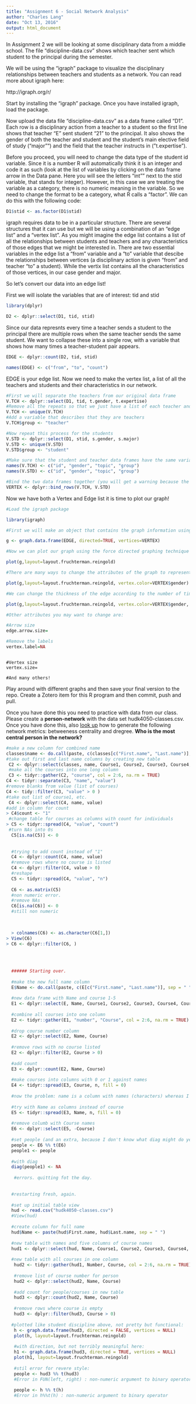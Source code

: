```yaml
---
title: "Assignment 6 - Social Network Analysis"
author: "Charles Lang"
date: "Oct 13, 2016"
output: html_document
---
```


In Assignment 2 we will be looking at some disciplinary data from a middle school. The file "discipline-data.csv" shows which teacher sent which student to the principal during the semester.

We will be using the "igraph" package to visualize the disciplinary relationships between teachers and students as a network. You can read more about igraph here:

http://igraph.org/r/

Start by installing the "igraph" package. Once you have installed igraph, load the package.

Now upload the data file "discipline-data.csv" as a data frame called "D1". Each row is a disciplinary action from a teacher to a student so the first line shows that teacher "E" sent student "21" to the principal. It also shows the gender of both the teacher and student and the student's main elective field of study ("major"") and the field that the teacher instructs in ("t.expertise").

Before you proceed, you will need to change the data type of the student id variable. Since it is a number R will automatically think it is an integer and code it as such (look at the list of variables by clicking on the data frame arrow in the Data pane. Here you will see the letters "int"" next to the stid variable, that stands for integer). However, in this case we are treating the variable as a category, there is no numeric meaning in the variable. So we need to change the format to be a category, what R calls a "factor". We can do this with the following code:

```r
D1$stid <- as.factor(D1$stid)
```

igraph requires data to be in a particular structure. There are several structures that it can use but we will be using a combination of an "edge list" and a "vertex list". As you might imagine the edge list contains a list of all the relationships between students and teachers and any characteristics of those edges that we might be interested in. There are two essential variables in the edge list a "from" variable and a "to" variable that descibe the relationships between vertices (a disciplinary action is given "from" and teacher "to" a student). While the vertix list contains all the characteristics of those vertices, in our case gender and major.

So let's convert our data into an edge list!

First we will isolate the variables that are of interest: tid and stid

```r
library(dplyr)

D2 <- dplyr::select(D1, tid, stid)
```

Since our data represnts every time a teacher sends a student to the principal there are multiple rows when the same teacher sends the same student. We want to collapse these into a single row, with a variable that shows how many times a teacher-student pair appears.

```r

EDGE <- dplyr::count(D2, tid, stid)

names(EDGE) <- c("from", "to", "count")

```

EDGE is your edge list. Now we need to make the vertex list, a list of all the teachers and students and their characteristics in our network.

```r

#First we will separate the teachers from our original data frame
V.TCH <- dplyr::select(D1, tid, t.gender, t.expertise)
#Remove all the repeats so that we just have a list of each teacher and their characteristics
V.TCH <- unique(V.TCH)
#Add a variable that describes that they are teachers
V.TCH$group <- "teacher"

#Now repeat this process for the students
V.STD <- dplyr::select(D1, stid, s.gender, s.major)
V.STD <- unique(V.STD)
V.STD$group <- "student"

#Make sure that the student and teacher data frames have the same variables names
names(V.TCH) <- c("id", "gender", "topic", "group")
names(V.STD) <- c("id", "gender", "topic", "group")

#Bind the two data frames together (you will get a warning because the teacher data frame has 5 types of id (A,B,C,D,E) and the student has 25 (1-30), this isn't a problem)
VERTEX <- dplyr::bind_rows(V.TCH, V.STD)

```

Now we have both a Vertex and Edge list it is time to plot our graph!

```r
#Load the igraph package

library(igraph)

#First we will make an object that contains the graph information using our two dataframes EDGE and VERTEX. Notice that we have made "directed = TRUE" - our graph is directed since discipline is being given from a teacher to a student.

g <- graph.data.frame(EDGE, directed=TRUE, vertices=VERTEX)

#Now we can plot our graph using the force directed graphing technique - our old friend Fruchertman-Reingold!

plot(g,layout=layout.fruchterman.reingold)

#There are many ways to change the attributes of the graph to represent different characteristics of the newtork. For example, we can color the nodes according to gender.

plot(g,layout=layout.fruchterman.reingold, vertex.color=VERTEX$gender)

#We can change the thickness of the edge according to the number of times a particular teacher has sent a particular student to the principal.

plot(g,layout=layout.fruchterman.reingold, vertex.color=VERTEX$gender, edge.width=EDGE$count)

#Other attributes you may want to change are:

#Arrow size
edge.arrow.size=

#Remove the labels
vertex.label=NA
```

```

#Vertex size
vertex.size=
  
#And many others!
```

Play around with different graphs and then save your final version to the repo. Create a Zotero item for this R program and then commit, push and pull.

Once you have done this you need to practice with data from our class. Please create a **person-network** with the data set hudk4050-classes.csv. Once you have done this, also [look up](http://igraph.org/r/) how to generate the following network metrics: betweeness centrality and dregree. **Who is the most central person in the network?**

```r
#make a new column for combined name
classes$name <- do.call(paste, c(classes[c("First.name", "Last.name")], sep = " ")) 
#take out first and last name columns by creating new table
 C2 <- dplyr::select(classes, name, Course1, Course2, Course3, Course4, Course5)
 #make all the courses into one long column
 C3 <- tidyr::gather(C2, "course", col = 2:6, na.rm = TRUE)
C4 <- tidyr::separate(C3, "name", "value") 
#remove blanks from value (list of courses)
C4 <- tidy::filter(C3, "value" > 0 )
#take out list of course1, etc.
 C4 <- dplyr::select(C4, name, value)
#add in column for count 
> C4$count <- "1"
 #change table for courses as columns with count for individuals
> C5 <- tidyr::spread(C4, "value", "count")
 #turn NAs into 0s
  C5[is.na(C5)] <- 0
  
  
  #trying to add count instead of "1"
  C4 <- dplyr::count(C4, name, value)
  #remove rows where no course is listed
  C4 <- dplyr::filter(C4, value > 0)
  #reshape
  C5 <- tidyr::spread(C4, "value", "n")
  
  C6 <- as.matrix(C5)
  #non numeric error. 
  #remove NAs
  C6[is.na(C6)] <- 0
  #still non numeric

  
  
  > colnames(C6) <- as.character(C6[1,])
> View(C6)
> C6 <- dplyr::filter(C6, )
  
  
  
  
  ###### Starting over. 
  
  #make the new full name column
  E$Name <- do.call(paste, c(E[c("First.name", "Last.name")], sep = " "))
  
  #new data frame with Name and course 1-5
  E1 <- dplyr::select(E, Name, Course1, Course2, Course3, Course4, Course5)
  
  #combine all courses into one column
  E2 <- tidyr::gather(E1, "number", "Course", col = 2:6, na.rm = TRUE)
  
  #drop course number column
  E2 <- dplyr::select(E2, Name, Course)
  
  #remove rows with no course listed
  E2 <- dplyr::filter(E2, Course > 0)
  
  #add count 
  E3 <- dplyr::count(E2, Name, Course)
  
  #make courses into columns with 0 or 1 against names
  E4 <- tidyr::spread(E3, Course, n, fill = 0)
  
  #now the problem: name is a column with names (characters) whereas I want it to be the row names so that all the table data is 1 or 0
  
  #try with Name as columns instead of course
  E5 <- tidyr::spread(E3, Name, n, fill = 0)
  
  #remove columb with Course names
  E6 <- dplyr::select(E5, -Course)
  
  #set people (and an extra, because I don't know what diag might do yet *just removes connection with themselves)
  people <- E6 %% t(E6)
  people1 <- people
  
  #with diag
  diag(people1) <- NA
  
   #errors. quitting fot the day.
  
  
  #restarting fresh, again. 
  
  #set up initial table view
  hud <- read.csv("hudk4050-classes.csv")
  #View(hud)
  
  #create column for full name
  hud$Name <- paste(hud$First.name, hud$Last.name, sep = " ")
  
  #new table with names and five columns of course names
  hud1 <- dplyr::select(hud, Name, Course1, Course2, Course3, Course4, Course5)
  
  #new table with all courses in one column
   hud2 <- tidyr::gather(hud1, Number, Course, col = 2:6, na.rm = TRUE)
   
   #remove list of course number for person
   hud2 <- dplyr::select(hud2, Name, Course)
   
   #add count for people/courses in new table
   hud3 <- dplyr::count(hud2, Name, Course)
   
   #remove rows where course is empty 
   hud3 <- dplyr::filter(hud3, Course > 0)
   
  #plotted like student discipline above, not pretty but functional:
   h <- graph.data.frame(hud3, directed = FALSE, vertices = NULL)
   plot(h, layout=layout.fruchterman.reingold)
   
   #with direction, but not terribly meaningful here:
   h1 <- graph.data.frame(hud3, directed = TRUE, vertices = NULL)
   plot(h1, layout=layout.fruchterman.reingold)
   
   #stil error for revere style:
   people <- hud3 %% t(hud3)
   #Error in FUN(left, right) : non-numeric argument to binary operator
   
   people <- h %% t(h)
   #Error in h%%t(h) : non-numeric argument to binary operator

   ```
   
   
   
  
